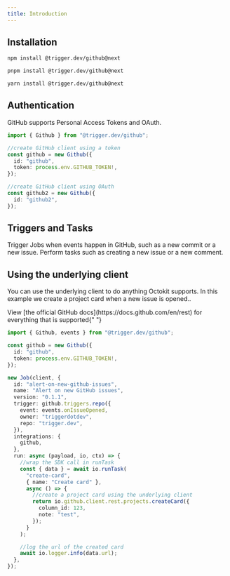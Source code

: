 ```yaml
---
title: Introduction
---
```


<Snippet file="integration-getting-started.mdx" />

## Installation

<CodeGroup>

```bash npm
npm install @trigger.dev/github@next
```

```bash pnpm
pnpm install @trigger.dev/github@next
```

```bash yarn
yarn install @trigger.dev/github@next
```

</CodeGroup>

## Authentication

GitHub supports Personal Access Tokens and OAuth.

```ts
import { Github } from "@trigger.dev/github";

//create GitHub client using a token
const github = new Github({
  id: "github",
  token: process.env.GITHUB_TOKEN!,
});

//create GitHub client using OAuth
const github2 = new Github({
  id: "github2",
});
```

## Triggers and Tasks

<CardGroup cols={2}>
  <Card title="Triggers" icon="stars" href="/integrations/apis/github-triggers">
    Trigger Jobs when events happen in GitHub, such as a new commit or a new
    issue.
  </Card>
  <Card title="Tasks" icon="sparkles" href="/integrations/apis/github-tasks">
    Perform tasks such as creating a new issue or a new comment.
  </Card>
</CardGroup>

## Using the underlying client

You can use the underlying client to do anything Octokit supports. In this example we create a project card when a new issue is opened..

<Info>
  View [the official GitHub docs](https://docs.github.com/en/rest) for
  everything that is supported{" "}
</Info>

```ts
import { Github, events } from "@trigger.dev/github";

const github = new Github({
  id: "github",
  token: process.env.GITHUB_TOKEN!,
});

new Job(client, {
  id: "alert-on-new-github-issues",
  name: "Alert on new GitHub issues",
  version: "0.1.1",
  trigger: github.triggers.repo({
    event: events.onIssueOpened,
    owner: "triggerdotdev",
    repo: "trigger.dev",
  }),
  integrations: {
    github,
  },
  run: async (payload, io, ctx) => {
    //wrap the SDK call in runTask
    const { data } = await io.runTask(
      "create-card",
      { name: "Create card" },
      async () => {
        //create a project card using the underlying client
        return io.github.client.rest.projects.createCard({
          column_id: 123,
          note: "test",
        });
      }
    );

    //log the url of the created card
    await io.logger.info(data.url);
  },
});
```
